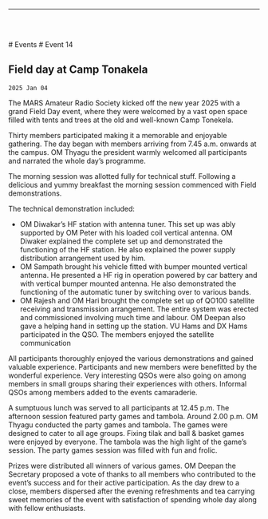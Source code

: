 
<Layout>

------------------------------------------------

<br/> <br/>

<Breadcrumbs>
    <Link underline="hover" color="inherit" to="/events">
        # Events
    </Link>
    # Event 14
</Breadcrumbs>

## Field day at Camp Tonakela
`2025 Jan 04`

The MARS Amateur Radio Society kicked off the new year 2025 with a grand Field Day event, where
they were welcomed by a vast open space filled with tents and trees at the old and well-known Camp Tonekela.

Thirty members participated making it a memorable and enjoyable gathering. The day began with members arriving from 7.45 a.m. onwards at the campus. OM Thyagu the president warmly welcomed all participants and narrated the whole day’s programme. 

The morning session was allotted fully for technical stuff. Following a delicious and yummy breakfast the morning session commenced with Field demonstrations.

The technical demonstration included:
- OM Diwakar’s HF station with antenna tuner. This set up was ably supported by OM Peter with his loaded coil vertical antenna. OM Diwaker explained the complete set up and demonstrated the functioning of the HF station. He also explained the power supply distribution arrangement used by him.
- OM Sampath brought his vehicle fitted with bumper mounted vertical antenna. He presented a HF rig in operation powered by car battery and with vertical bumper mounted antenna. He also demonstrated the functioning of the automatic tuner by switching over to various bands.
- OM Rajesh and OM Hari brought the complete set up of QO100 satellite receiving and transmission arrangement. The entire system was erected and commissioned involving much time and labour. OM Deepan also gave a helping hand in setting up the station. VU Hams and DX Hams participated in the QSO. The members enjoyed the satellite communication

All participants thoroughly enjoyed the various demonstrations and gained valuable experience. Participants and new members were benefitted by the wonderful experience.
Very interesting QSOs were also going on among members in small groups sharing their experiences with others. Informal QSOs among members added to the events camaraderie.    

A sumptuous lunch was served to all participants at 12.45 p.m. The afternoon session featured party games and tambola. Around 2.00 p.m. OM Thyagu conducted the party games and tambola. The games were designed to cater to all age groups.
Fixing tilak and ball & basket games were enjoyed by everyone. The tambola was the high light of the game’s session. The party games session was filled with fun and frolic. 

Prizes were distributed all winners of various games. OM Deepan the Secretary proposed a vote of thanks to all members who contributed to the event’s success and for their active participation.
As the day drew to a close, members dispersed after the evening refreshments and tea carrying sweet memories of the event with satisfaction of spending whole day along with fellow enthusiasts.


<PhotoGallery event="event014"/>

</Layout>

